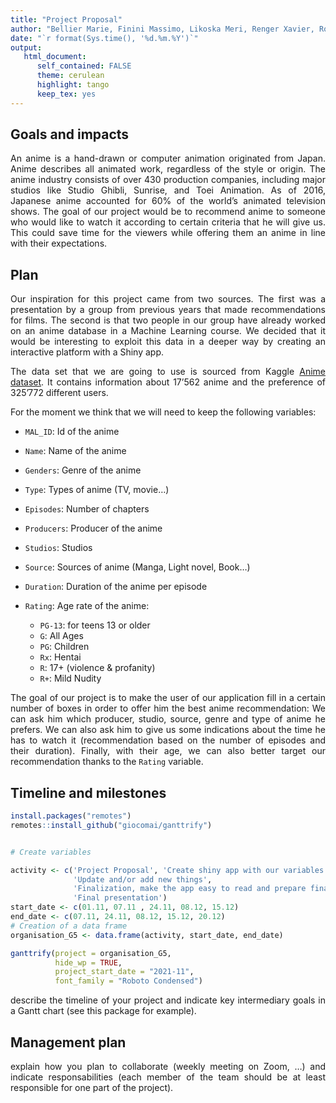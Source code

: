 ```yaml
---
title: "Project Proposal"
author: "Bellier Marie, Finini Massimo, Likoska Meri, Renger Xavier, Rodrigues Telo Ramos Vania "
date: "`r format(Sys.time(), '%d.%m.%Y')`"
output:
   html_document:
      self_contained: FALSE
      theme: cerulean
      highlight: tango
      keep_tex: yes
---
```

<style>
body {
text-align: justify}
</style>


## Goals and impacts

An anime is a hand-drawn or computer animation originated from Japan. 
Anime describes all animated work, regardless of the style or origin. 
The anime industry consists of over 430 production companies, including major studios like Studio Ghibli, Sunrise, and Toei Animation. 
As of 2016, Japanese anime accounted for 60% of the world’s animated television shows.
The goal of our project would be to recommend anime to someone who would like to watch it according to certain criteria that he will give us.
This could save time for the viewers while offering them an anime in line with their expectations. 


## Plan

Our inspiration for this project came from two sources. 
The first was a presentation by a group from previous years that made recommendations for films. 
The second is that two people in our group have already worked on an anime database in a Machine Learning course. 
We decided that it would be interesting to exploit this data in a deeper way by creating an interactive platform with a Shiny app.


The data set that we are going to use is sourced from Kaggle [Anime dataset](https://www.kaggle.com/hernan4444/anime-recommendation-database-2020?select=watching_status.csv). 
It contains information about 17'562 anime and the preference of 325'772 different users.

For the moment we think that we will need to keep the following variables: 

- `MAL_ID`: Id of the anime

- `Name`: Name of the anime

- `Genders`: Genre of the anime

- `Type`: Types of anime (TV, movie...)

- `Episodes`: Number of chapters

- `Producers`: Producer of the anime

- `Studios`: Studios

- `Source`: Sources of anime (Manga, Light novel, Book...)

- `Duration`: Duration of the anime per episode

- `Rating`: Age rate of the anime:
  - `PG-13`: for teens 13 or older 
  - `G`: All Ages 
  - `PG`: Children 
  - `Rx`: Hentai 
  - `R`: 17+ (violence & profanity) 
  - `R+`: Mild Nudity

The goal of our project is to make the user of our application fill in a certain number of boxes in order to offer him the best anime recommendation: 
We can ask him which producer, studio, source, genre and type of anime he prefers. 
We can also ask him to give us some indications about the time he has to watch it (recommendation based on the number of episodes and their duration). 
Finally, with their age, we can also better target our recommendation thanks to the `Rating` variable. 



## Timeline and milestones

```r
install.packages("remotes")
remotes::install_github("giocomai/ganttrify")


# Create variables

activity <- c('Project Proposal', 'Create shiny app with our variables of interest', 
              'Update and/or add new things', 
              'Finalization, make the app easy to read and prepare final presentation',
              'Final presentation')
start_date <- c(01.11, 07.11 , 24.11, 08.12, 15.12)
end_date <- c(07.11, 24.11, 08.12, 15.12, 20.12)
# Creation of a data frame
organisation_G5 <- data.frame(activity, start_date, end_date)

ganttrify(project = organisation_G5,
          hide_wp = TRUE,
          project_start_date = "2021-11",
          font_family = "Roboto Condensed")
```

describe the timeline of your project and indicate key intermediary goals in a Gantt chart (see this package for example).


## Management plan

explain how you plan to collaborate (weekly meeting on Zoom, …) and indicate responsabilities (each member of the team should be at least responsible for one part of the project).
